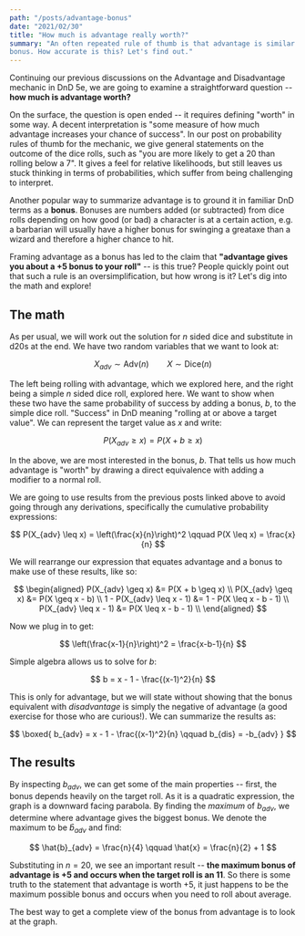 ```yaml
---
path: "/posts/advantage-bonus"
date: "2021/02/30"
title: "How much is advantage really worth?"
summary: "An often repeated rule of thumb is that advantage is similar to a +5 
bonus. How accurate is this? Let's find out."
---
```



Continuing our <Link to="/posts/advantage-disadvantage-tips">previous</Link> <Link to="/posts/advantage-disadvantage-distribution">discussions</Link> on 
the Advantage and Disadvantage mechanic in DnD 5e, we are going to examine
a straightforward question -- **how much is advantage worth?**

On the surface, the question is open ended -- it requires defining 
"worth" in some way. A decent interpretation is "some measure of how 
much advantage increases your chance of success". In our <Link to="/posts/advantage-disadvantage-tips">post on probability rules of thumb</Link> for 
the mechanic, we give general statements on the outcome of the dice rolls,
such as "you are more likely to get a 20 than rolling below a 7". It gives
a feel for relative likelihoods, but still leaves us stuck thinking in terms 
of probabilities, which suffer from being challenging to interpret. 

Another popular way to summarize advantage is to ground it in familiar DnD 
terms as a **bonus**. Bonuses are numbers added (or subtracted) from 
dice rolls depending on how good (or bad) a character is at a certain action,
e.g. a barbarian will usually have a higher bonus for swinging a greataxe than
a wizard and therefore a higher chance to hit. 

Framing advantage as a bonus has led to the claim that **"advantage gives you
about a +5 bonus to your roll"** -- is this true? People quickly point out
that such a rule is an oversimplification, but how wrong is it? Let's dig
into the math and explore!

## The math

As per usual, we will work out the solution for $n$ sided dice and substitute
in d20s at the end. We have two random variables that we want to look at:

$$
X_{adv} \sim \mathrm{Adv}(n) \qquad X \sim \mathrm{Dice}(n)
$$

The left being rolling with advantage, which we explored <Link to="/posts/advantage-disadvantage-distribution">here</Link>, and 
the right being a simple $n$ sided dice roll, explored <Link to="/posts/dice-roll-probability">here</Link>.
We want to show when these two have the same probability of success by adding
a bonus, $b$, to the simple dice roll. "Success" in DnD meaning "rolling at or
above a target value". We can represent the target value as $x$ and write:

$$
P(X_{adv} \geq x) = P(X + b \geq x)
$$

In the above, we are most interested in the bonus, $b$. That tells us how 
much advantage is "worth" by drawing a direct equivalence with adding a 
modifier to a normal roll.

We are going to use results from the previous posts linked above to avoid
going through any derivations, specifically the cumulative probability 
expressions:

$$
P(X_{adv} \leq x) = \left(\frac{x}{n}\right)^2 \qquad P(X \leq x) = \frac{x}{n}
$$

We will rearrange our expression that equates advantage and a bonus to make
use of these results, like so:

$$
\begin{aligned}
P(X_{adv} \geq x) &= P(X + b \geq x) \\
P(X_{adv} \geq x) &= P(X \geq x - b) \\
1 - P(X_{adv} \leq x - 1) &=  1 - P(X \leq x - b - 1) \\
P(X_{adv} \leq x - 1) &=  P(X \leq x - b - 1) \\
\end{aligned}
$$

Now we plug in to get:

$$
\left(\frac{x-1}{n}\right)^2 = \frac{x-b-1}{n}
$$

Simple algebra allows us to solve for $b$:

$$
b = x - 1 - \frac{(x-1)^2}{n}
$$

This is only for advantage, but we will state without showing that the bonus
equivalent with _disadvantage_ is simply the negative of advantage (a good
exercise for those who are curious!). We can summarize the results as:

$$
\boxed{
b_{adv} = x - 1 - \frac{(x-1)^2}{n} \qquad b_{dis} = -b_{adv}
}
$$

## The results

By inspecting $b_{adv}$, we can get some of the main properties -- first, the
bonus depends heavily on the target roll. As it is a quadratic expression,
the graph is a downward facing parabola. By finding the _maximum_ of
$b_{adv}$, we determine where advantage gives the biggest bonus. We denote
the maximum to be $\hat{b}_{adv}$ and find:

$$
\hat{b}_{adv} = \frac{n}{4} \qquad \hat{x} = \frac{n}{2} + 1
$$

Substituting in $n=20$, we see an important result -- **the maximum bonus of 
advantage is +5 and occurs when the target roll is an 11**. So there is some 
truth to the statement that advantage is worth +5, it just happens to be the 
maximum possible bonus and occurs when you need to roll about average.

The best way to get a complete view of the bonus from advantage is to look 
at the graph.
